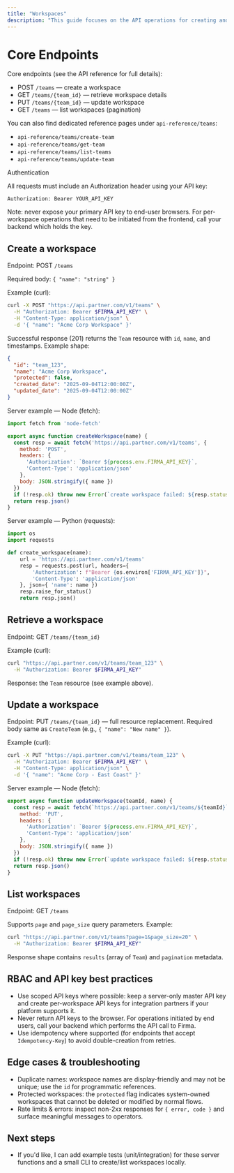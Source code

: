 ```yaml
---
title: "Workspaces"
description: "This guide focuses on the API operations for creating and managing workspaces (previously called "teams") — the isolated tenant units used to separate customers' templates, documents, and signing requests."
---
```


# Core Endpoints

Core endpoints (see the API reference for full details):

- POST `/teams` — create a workspace
- GET `/teams/{team_id}` — retrieve workspace details
- PUT `/teams/{team_id}` — update workspace
- GET `/teams` — list workspaces (pagination)

You can also find dedicated reference pages under `api-reference/teams`:

- `api-reference/teams/create-team`
- `api-reference/teams/get-team`
- `api-reference/teams/list-teams`
- `api-reference/teams/update-team`

Authentication

All requests must include an Authorization header using your API key:

```
Authorization: Bearer YOUR_API_KEY
```

Note: never expose your primary API key to end-user browsers. For per-workspace operations that need to be initiated from the frontend, call your backend which holds the key.

## Create a workspace

Endpoint: POST `/teams`

Required body: `{ "name": "string" }`

Example (curl):

```bash
curl -X POST "https://api.partner.com/v1/teams" \
  -H "Authorization: Bearer $FIRMA_API_KEY" \
  -H "Content-Type: application/json" \
  -d '{ "name": "Acme Corp Workspace" }'
```

Successful response (201) returns the `Team` resource with `id`, `name`, and timestamps. Example shape:

```json
{
  "id": "team_123",
  "name": "Acme Corp Workspace",
  "protected": false,
  "created_date": "2025-09-04T12:00:00Z",
  "updated_date": "2025-09-04T12:00:00Z"
}
```

Server example — Node (fetch):

```js
import fetch from 'node-fetch'

export async function createWorkspace(name) {
  const resp = await fetch('https://api.partner.com/v1/teams', {
    method: 'POST',
    headers: {
      'Authorization': `Bearer ${process.env.FIRMA_API_KEY}`,
      'Content-Type': 'application/json'
    },
    body: JSON.stringify({ name })
  })
  if (!resp.ok) throw new Error(`create workspace failed: ${resp.status}`)
  return resp.json()
}
```

Server example — Python (requests):

```py
import os
import requests

def create_workspace(name):
    url = 'https://api.partner.com/v1/teams'
    resp = requests.post(url, headers={
        'Authorization': f"Bearer {os.environ['FIRMA_API_KEY']}",
        'Content-Type': 'application/json'
    }, json={ 'name': name })
    resp.raise_for_status()
    return resp.json()
```

## Retrieve a workspace

Endpoint: GET `/teams/{team_id}`

Example (curl):

```bash
curl "https://api.partner.com/v1/teams/team_123" \
  -H "Authorization: Bearer $FIRMA_API_KEY"
```

Response: the `Team` resource (see example above).

## Update a workspace

Endpoint: PUT `/teams/{team_id}` — full resource replacement. Required body same as `CreateTeam` (e.g., `{ "name": "New name" }`).

Example (curl):

```bash
curl -X PUT "https://api.partner.com/v1/teams/team_123" \
  -H "Authorization: Bearer $FIRMA_API_KEY" \
  -H "Content-Type: application/json" \
  -d '{ "name": "Acme Corp - East Coast" }'
```

Server example — Node (fetch):

```js
export async function updateWorkspace(teamId, name) {
  const resp = await fetch(`https://api.partner.com/v1/teams/${teamId}`, {
    method: 'PUT',
    headers: {
      'Authorization': `Bearer ${process.env.FIRMA_API_KEY}`,
      'Content-Type': 'application/json'
    },
    body: JSON.stringify({ name })
  })
  if (!resp.ok) throw new Error(`update workspace failed: ${resp.status}`)
  return resp.json()
}
```

## List workspaces

Endpoint: GET `/teams`

Supports `page` and `page_size` query parameters. Example:

```bash
curl "https://api.partner.com/v1/teams?page=1&page_size=20" \
  -H "Authorization: Bearer $FIRMA_API_KEY"
```

Response shape contains `results` (array of `Team`) and `pagination` metadata.

## RBAC and API key best practices

- Use scoped API keys where possible: keep a server-only master API key and create per-workspace API keys for integration partners if your platform supports it.
- Never return API keys to the browser. For operations initiated by end users, call your backend which performs the API call to Firma.
- Use idempotency where supported (for endpoints that accept `Idempotency-Key`) to avoid double-creation from retries.

## Edge cases & troubleshooting

- Duplicate names: workspace names are display-friendly and may not be unique; use the `id` for programmatic references.
- Protected workspaces: the `protected` flag indicates system-owned workspaces that cannot be deleted or modified by normal flows.
- Rate limits & errors: inspect non-2xx responses for `{ error, code }` and surface meaningful messages to operators.

## Next steps

- If you'd like, I can add example tests (unit/integration) for these server functions and a small CLI to create/list workspaces locally.